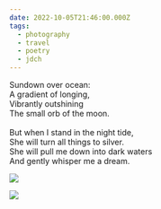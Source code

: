 ```yaml
---
date: 2022-10-05T21:46:00.000Z
tags:
  - photography
  - travel
  - poetry
  - jdch
---
```

Sundown over ocean:<br/>
A gradient of longing,<br/>
Vibrantly outshining<br/>
The small orb of the moon.<br/><br/>
But when I stand in the night tide,<br/>
She will turn all things to silver.<br/>
She will pull me down into dark waters<br/>
And gently whisper me a dream.

![](../../assets/photos/20221004-IMG_2611.jpg)

![](../../assets/photos/20221005-IMG_2677.jpg)
